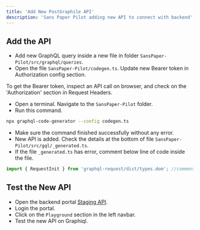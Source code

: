 ```yaml
---
title: 'Add New PostGraphile API'
description: 'Sans Paper Pilot adding new API to connect with backend'
---
```


## Add the API
- Add new GraphQL query inside a new file in folder `SansPaper-Pilot/src/graphql/queries`.
- Open the file `SansPaper-Pilot/codegen.ts`. Update new Bearer token in Authorization config section.

<Note>
  To get the Bearer token, inspect an API call on browser, and check on the 'Authorization' section in Request Headers.
</Note>

- Open a terminal. Navigate to the `SansPaper-Pilot` folder.
- Run this command.

```sh
npx graphql-code-generator --config codegen.ts
```

- Make sure the command finished successfully without any error.
- New API is added. Check the details at the bottom of file `SansPaper-Pilot/src/gql/_generated.ts`.
- If the file `_generated.ts` has error, comment below line of code inside the file.

```ts
import { RequestInit } from 'graphql-request/dist/types.dom'; //comment this line
```

## Test the New API
- Open the backend portal [Staging API](https://form-staging2.sanspaper.com/api/login).
- Login the portal.
- Click on the `Playground` section in the left navbar.
- Test the new API on Graphiql.
